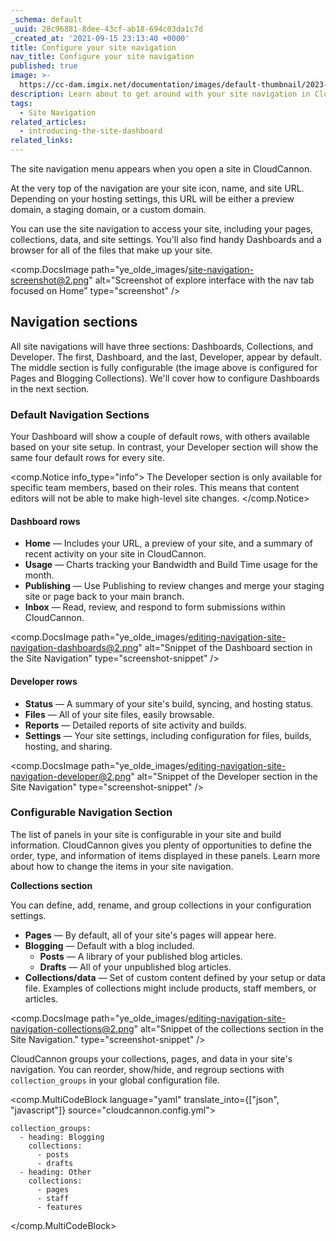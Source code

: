 ```yaml
---
_schema: default
_uuid: 28c96881-8dee-43cf-ab18-694c03da1c7d
_created_at: '2021-09-15 23:13:40 +0000'
title: Configure your site navigation
nav_title: Configure your site navigation
published: true
image: >-
  https://cc-dam.imgix.net/documentation/images/default-thumbnail/2023-Q4/CloudCannon-Documentation-Thumbnail.png
description: Learn about to get around with your site navigation in CloudCannon.
tags:
  - Site Navigation
related_articles:
  - introducing-the-site-dashboard
related_links:
---
```

The site navigation menu appears when you open a site in CloudCannon.

At the very top of the navigation are your site icon, name, and site URL. Depending on your hosting settings, this URL will be either a preview domain, a staging domain, or a custom domain.

You can use the site navigation to access your site, including your pages, collections, data, and site settings. You'll also find handy Dashboards and a browser for all of the files that make up your site.

<comp.DocsImage path="ye_olde_images/site-navigation-screenshot@2.png" alt="Screenshot of explore interface with the nav tab focused on Home" type="screenshot" />

## Navigation sections
All site navigations will have three sections: Dashboards, Collections, and Developer. The first, Dashboard, and the last, Developer, appear by default. The middle section is fully configurable (the image above is configured for Pages and Blogging Collections). We'll cover how to configure Dashboards in the next section.

### Default Navigation Sections
Your Dashboard will show a couple of default rows, with others available based on your site setup. In contrast, your Developer section will show the same four default rows for every site.

<comp.Notice info_type="info">
The Developer section is only available for specific team members, based on their roles. This means that content editors will not be able to make high-level site changes.
</comp.Notice>

#### Dashboard rows

* **Home** — Includes your URL, a preview of your site, and a summary of recent activity on your site in CloudCannon.
* **Usage** — Charts tracking your Bandwidth and Build Time usage for the month.
* **Publishing** — Use Publishing to review changes and merge your staging site or page back to your main branch.
* **Inbox** — Read, review, and respond to form submissions within CloudCannon.

<comp.DocsImage path="ye_olde_images/editing-navigation-site-navigation-dashboards@2.png" alt="Snippet of the Dashboard section in the Site Navigation" type="screenshot-snippet" />

#### Developer rows

* **Status** — A summary of your site's build, syncing, and hosting status.
* **Files** — All of your site files, easily browsable.
* **Reports** — Detailed reports of site activity and builds.
* **Settings** — Your site settings, including configuration for files, builds, hosting, and sharing.

<comp.DocsImage path="ye_olde_images/editing-navigation-site-navigation-developer@2.png" alt="Snippet of the Developer section in the Site Navigation" type="screenshot-snippet" />

### Configurable Navigation Section
The list of panels in your site is configurable in your site and build information. CloudCannon gives you plenty of opportunities to define the order, type, and information of items displayed in these panels. Learn more about how to change the items in your site navigation.

**Collections section**

You can define, add, rename, and group collections in your configuration settings.

* **Pages** — By default, all of your site's pages will appear here.
* **Blogging** — Default with a blog included.
  * **Posts** — A library of your published blog articles.
  * **Drafts** — All of your unpublished blog articles.
* **Collections/data** — Set of custom content defined by your setup or data file. Examples of collections might include products, staff members, or articles.

<comp.DocsImage path="ye_olde_images/editing-navigation-site-navigation-collections@2.png" alt="Snippet of the collections section in the Site Navigation." type="screenshot-snippet" />

CloudCannon groups your collections, pages, and data in your site's navigation. You can reorder, show/hide, and regroup sections with `collection_groups` in your global configuration file.

<comp.MultiCodeBlock language="yaml" translate_into={["json", "javascript"]} source="cloudcannon.config.yml">
```
collection_groups:
  - heading: Blogging
    collections:
      - posts
      - drafts
  - heading: Other
    collections:
      - pages
      - staff
      - features
```
</comp.MultiCodeBlock>

